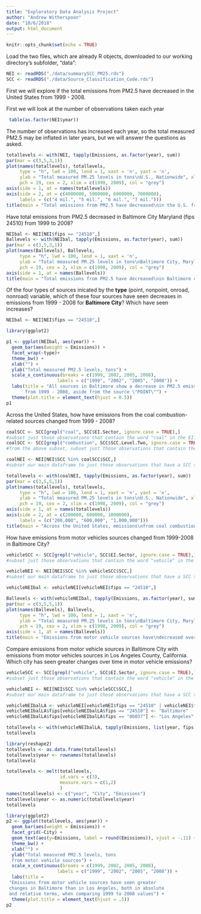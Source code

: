 ```yaml
---
title: "Exploratory Data Analysis Project"
author: "Andrew Witherspoon"
date: "10/6/2018"
output: html_document
---
```


```r
knitr::opts_chunk$set(echo = TRUE)
```

Load the two files, which are already R objects, downloaded to our working directory's subfolder, "data":
```r
NEI <- readRDS("./data/summarySCC_PM25.rds")
SCC <- readRDS("./data/Source_Classification_Code.rds")
```

First we will explore if the total emissions from PM2.5 have decreased in the United States from 1999 - 2008.

First we will look at the number of observations taken each year
```r
 table(as.factor(NEI$year))
```
The number of observations has increased each year, so the total measured PM2.5 may be inflated in later years, but we will answer the questions as asked.

```r
totallevels <- with(NEI, tapply(Emissions, as.factor(year), sum))
par(mar = c(3,5,3,1))
plot(names(totallevels), totallevels, 
     type = "h", lwd = 100, lend = 1, xaxt = 'n', yaxt = 'n',
     ylab = "Total measured PM.25 levels in tons\nU.S., Nationwide", xlab = "", 
     pch = 19, cex = 2, xlim = c(1998, 2009), col = "grey")
axis(side = 1, at = names(totallevels))
axis(side = 2, at = c(4000000, 5000000, 6000000, 7000000), 
     labels = (c("4 mil.", "5 mil.", "6 mil.", "7 mil.")))
title(main = "Total emissions from PM2.5 have decreased\nin the U.S. from 1999 to 2008")
```


Have total emissions from PM2.5 decreased in Baltimore City Maryland (fips 24510) from 1999 to 2008?

```r
NEIbal <- NEI[NEI$fips == "24510",]
Ballevels <- with(NEIbal, tapply(Emissions, as.factor(year), sum))
par(mar = c(3,5,3,1))
plot(names(Ballevels), Ballevels, 
     type = "h", lwd = 100, lend = 1, xaxt = 'n',
     ylab = "Total measured PM.25 levels in tons\nBaltimore City, Maryland", xlab = "", 
     pch = 19, cex = 2, xlim = c(1998, 2009), col = "grey")
axis(side = 1, at = names(Ballevels))
title(main = "Total emissions from PM2.5 have decreased\nin Baltimore comparing 1999 to 2008")
```

Of the four types of sources inicated by the __type__ (point, nonpoint, onroad, nonroad) variable, which of these four sources have seen decreases in emissions from 1999 - 2008 for __Baltimore City__?  Which have seen increases?

```r
NEIbal <- NEI[NEI$fips == "24510",]

library(ggplot2)

p1 <- ggplot(NEIbal, aes(year)) +
  geom_bar(aes(weight = Emissions)) +
  facet_wrap(~type)+
  theme_bw() +
  xlab("") +
  ylab("Total measured PM2.5 levels, tons") +
  scale_x_continuous(breaks = c(1999, 2002, 2005, 2008),
                   labels = c("1999", "2002", "2005", "2008")) +
  labs(title = "All sources in Baltimore show a decrease in PM2.5 emissions 
       from 1999 - 2008, aside from the source \"POINT\"") +
  theme(plot.title = element_text(hjust = 0.5))
p1
```

Across the United States, how have emissions from the coal combustion-related sources changed from 1999 - 2008?
```r
coalSCC <- SCC[grepl("coal", SCC$EI.Sector, ignore.case = TRUE),]
#subset just those observations that contain the word "coal" in the EI.Sector field
coalSCC <- SCC[grepl("combustion", SCC$SCC.Level.Two, ignore.case = TRUE),]
#from the above subset, subset just those observations that contain the word "combustion" in the SCC.Level.Two field

coalNEI <- NEI[NEI$SCC %in% coalSCC$SCC,]
#subset our main dataframe to just those observations that have a SCC that is also in the coalSSC dataframe we just created
```

```r
totallevels <- with(coalNEI, tapply(Emissions, as.factor(year), sum))
par(mar = c(3,5,5,1))
plot(names(totallevels), totallevels, 
     type = "h", lwd = 100, lend = 1, xaxt = 'n', yaxt = 'n',
     ylab = "Total measured PM.25 levels in tons\nU.S., Nationwide", xlab = "", 
     pch = 19, cex = 2, xlim = c(1998, 2009), col = "grey")
axis(side = 1, at = names(totallevels))
axis(side = 2, at = c(200000, 600000, 1000000), 
     labels = (c("200,000", "600,000", "1,000,000")))
title(main = "Across the United States, emissions\nfrom coal combustion-related sources\nhave decreased comparing 1999 - 2008")
```

How have emissions from motor vehicles sources changed from 1999-2008 in Baltimore City?
```r
vehicleSCC <- SCC[grepl("vehicle", SCC$EI.Sector, ignore.case = TRUE),]
#subset just those observations that contain the word "vehicle" in the EI.Sector field

vehicleNEI <- NEI[NEI$SCC %in% vehicleSCC$SCC,]
#subset our main dataframe to just those observations that have a SCC that is also in the vehicleSSC dataframe we just created

vehicleNEIbal <- vehicleNEI[vehicleNEI$fips == "24510",]
```

```r
Ballevels <- with(vehicleNEIbal, tapply(Emissions, as.factor(year), sum))
par(mar = c(3,5,5,1))
plot(names(Ballevels), Ballevels, 
     type = "h", lwd = 100, lend = 1, xaxt = 'n',
     ylab = "Total measured PM.25 levels in tons\nBaltimore City, Maryland", xlab = "", 
     pch = 19, cex = 2, xlim = c(1998, 2009), col = "grey")
axis(side = 1, at = names(Ballevels))
title(main = "Emissions from motor vehicle sources have\ndecreased overall in Baltimore from 1999 to 2008")
```

Compare emissions from motor vehicle sources in Baltimore City with emissions from motor vehicles sources in Los Angeles County, California.  Which city has seen greater changes over time in motor vehicle emissions?
```r
vehicleSCC <- SCC[grepl("vehicle", SCC$EI.Sector, ignore.case = TRUE),]
#subset just those observations that contain the word "vehicle" in the EI.Sector field

vehicleNEI <- NEI[NEI$SCC %in% vehicleSCC$SCC,]
#subset our main dataframe to just those observations that have a SCC that is also in the vehicleSSC dataframe we just created

vehicleNEIbalLA <- vehicleNEI[vehicleNEI$fips == "24510" | vehicleNEI$fips == "06037",]
vehicleNEIbalLA$fips[vehicleNEIbalLA$fips == "24510"] <- "Baltimore"
vehicleNEIbalLA$fips[vehicleNEIbalLA$fips == "06037"] <- "Los Angeles"
```

```r
totallevels <- with(vehicleNEIbalLA, tapply(Emissions, list(year, fips), sum))
totallevels

library(reshape2)
totallevels <- as.data.frame(totallevels)
totallevels$year <- rownames(totallevels)
totallevels

totallevels <- melt(totallevels,
                    id.vars = c(3),
                    measure.vars = c(1,2)
                    )
names(totallevels) <- c("year", "City", "Emissions")
totallevels$year <- as.numeric(totallevels$year)
totallevels
```

```r
library(ggplot2)
p2 <- ggplot(totallevels, aes(year)) +
  geom_bar(aes(weight = Emissions)) +
  facet_grid(~City) +
  geom_text(aes(y=Emissions, label = round(Emissions)), vjust = -.11) +
  theme_bw() +
  xlab("") +
  ylab("Total measured PM2.5 levels, tons
  from motor vehicle sources") +
  scale_x_continuous(breaks = c(1999, 2002, 2005, 2008),
                   labels = c("1999", "2002", "2005", "2008")) +
  labs(title = 
 "Emissions from motor vehicle sources have seen greater 
 changes in Baltimore than in Los Angeles, both in absolute 
 and relative terms, when comparing 1999 to 2008 values") +
  theme(plot.title = element_text(hjust = .5))
p2
```